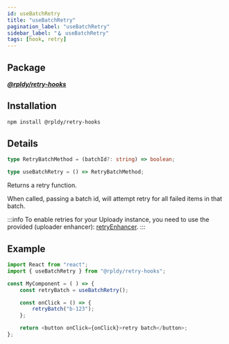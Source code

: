 ```yaml
---
id: useBatchRetry
title: "useBatchRetry"
pagination_label: "useBatchRetry"
sidebar_label: "🪝 useBatchRetry"
tags: [hook, retry]
---
```


## Package

**_[@rpldy/retry-hooks](../../../packages/rpldy-retry-hooks)_**

## Installation

```bash npm2yarn
npm install @rpldy/retry-hooks
```

## Details

```typescript
type RetryBatchMethod = (batchId?: string) => boolean;

type useBatchRetry = () => RetryBatchMethod;
```

Returns a retry function.

When called, passing a batch id, will attempt retry for all failed items in that batch.

:::info
To enable retries for your Uploady instance,
you need to use the provided (uploader enhancer): [retryEnhancer](../../enhancers/retryEnhancer).
:::

## Example

```javascript
import React from "react";
import { useBatchRetry } from "@rpldy/retry-hooks";

const MyComponent = ( ) => {
    const retryBatch = useBatchRetry();

    const onClick = () => {
        retryBatch("b-123");
    };

    return <button onClick={onClick}>retry batch</button>;
};
```

